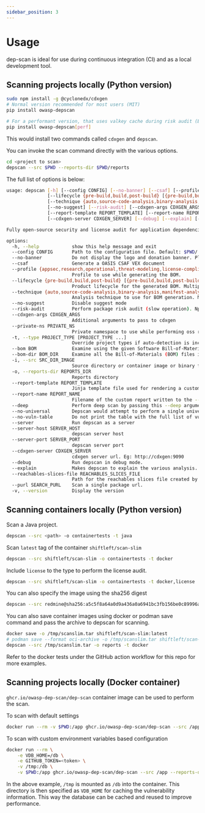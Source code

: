 ```yaml
---
sidebar_position: 3
---
```


# Usage

dep-scan is ideal for use during continuous integration (CI) and as a local development tool.

## Scanning projects locally (Python version)

```bash
sudo npm install -g @cyclonedx/cdxgen
# Normal version recommended for most users (MIT)
pip install owasp-depscan

# For a performant version, that uses valkey cache during risk audit (BSD-3-Clause)
pip install owasp-depscan[perf]
```

This would install two commands called `cdxgen` and `depscan`.

You can invoke the scan command directly with the various options.

```bash
cd <project to scan>
depscan --src $PWD --reports-dir $PWD/reports
```

The full list of options is below:

```bash
usage: depscan [-h] [--config CONFIG] [--no-banner] [--csaf] [--profile {appsec,research,operational,threat-modeling,license-compliance,generic,machine-learning,ml,deep-learning,ml-deep,ml-tiny}]
               [--lifecycle {pre-build,build,post-build} [{pre-build,build,post-build} ...]]
               [--technique {auto,source-code-analysis,binary-analysis,manifest-analysis,hash-comparison,instrumentation,filename} [{auto,source-code-analysis,binary-analysis,manifest-analysis,hash-comparison,instrumentation,filename} ...]]
               [--no-suggest] [--risk-audit] [--cdxgen-args CDXGEN_ARGS] [--private-ns PRIVATE_NS] [-t PROJECT_TYPE [PROJECT_TYPE ...]] [--bom BOM] [--bom-dir BOM_DIR] [-i SRC_DIR_IMAGE] [-o REPORTS_DIR]
               [--report-template REPORT_TEMPLATE] [--report-name REPORT_NAME] [--deep] [--no-universal] [--no-vuln-table] [--server] [--server-host SERVER_HOST] [--server-port SERVER_PORT]
               [--cdxgen-server CDXGEN_SERVER] [--debug] [--explain] [--reachables-slices-file REACHABLES_SLICES_FILE] [--purl SEARCH_PURL] [-v]

Fully open-source security and license audit for application dependencies and container images based on known vulnerabilities and advisories.

options:
  -h, --help            show this help message and exit
  --config CONFIG       Path to the configuration file. Default: $PWD/.config/depscan.toml
  --no-banner           Do not display the logo and donation banner. Please make a donation to OWASP before using this argument.
  --csaf                Generate a OASIS CSAF VEX document
  --profile {appsec,research,operational,threat-modeling,license-compliance,generic,machine-learning,ml,deep-learning,ml-deep,ml-tiny}
                        Profile to use while generating the BOM.
  --lifecycle {pre-build,build,post-build} [{pre-build,build,post-build} ...]
                        Product lifecycle for the generated BOM. Multiple values allowed.
  --technique {auto,source-code-analysis,binary-analysis,manifest-analysis,hash-comparison,instrumentation,filename} [{auto,source-code-analysis,binary-analysis,manifest-analysis,hash-comparison,instrumentation,filename} ...]
                        Analysis technique to use for BOM generation. Multiple values allowed.
  --no-suggest          Disable suggest mode
  --risk-audit          Perform package risk audit (slow operation). Npm only.
  --cdxgen-args CDXGEN_ARGS
                        Additional arguments to pass to cdxgen
  --private-ns PRIVATE_NS
                        Private namespace to use while performing oss risk audit. Private packages should not be available in public registries by default. Comma separated values accepted.
  -t, --type PROJECT_TYPE [PROJECT_TYPE ...]
                        Override project types if auto-detection is incorrect. Multiple values supported.
  --bom BOM             Examine using the given Software Bill-of-Materials (SBOM) file in CycloneDX format. Use cdxgen command to produce one.
  --bom-dir BOM_DIR     Examine all the Bill-of-Materials (BOM) files in the given directory.
  -i, --src SRC_DIR_IMAGE
                        Source directory or container image or binary file
  -o, --reports-dir REPORTS_DIR
                        Reports directory
  --report-template REPORT_TEMPLATE
                        Jinja template file used for rendering a custom report
  --report-name REPORT_NAME
                        Filename of the custom report written to the --reports-dir
  --deep                Perform deep scan by passing this --deep argument to cdxgen. Useful while scanning docker images and OS packages.
  --no-universal        Depscan would attempt to perform a single universal scan instead of individual scans per language type.
  --no-vuln-table       Do not print the table with the full list of vulnerabilities. This can help reduce console output.
  --server              Run depscan as a server
  --server-host SERVER_HOST
                        depscan server host
  --server-port SERVER_PORT
                        depscan server port
  --cdxgen-server CDXGEN_SERVER
                        cdxgen server url. Eg: http://cdxgen:9090
  --debug               Run depscan in debug mode.
  --explain             Makes depscan to explain the various analysis. Useful for creating detailed reports.
  --reachables-slices-file REACHABLES_SLICES_FILE
                        Path for the reachables slices file created by atom.
  --purl SEARCH_PURL    Scan a single package url.
  -v, --version         Display the version
```

## Scanning containers locally (Python version)

Scan a Java project.

```bash
depscan --src <path> -o containertests -t java
```

Scan `latest` tag of the container `shiftleft/scan-slim`

```bash
depscan --src shiftleft/scan-slim -o containertests -t docker
```

Include `license` to the type to perform the license audit.

```bash
depscan --src shiftleft/scan-slim -o containertests -t docker,license
```

You can also specify the image using the sha256 digest

```bash
depscan --src redmine@sha256:a5c5f8a64a0d9a436a0a6941bc3fb156be0c89996add834fe33b66ebeed2439e -o containertests -t docker
```

You can also save container images using docker or podman save command and pass the archive to depscan for scanning.

```bash
docker save -o /tmp/scanslim.tar shiftleft/scan-slim:latest
# podman save --format oci-archive -o /tmp/scanslim.tar shiftleft/scan-slim:latest
depscan --src /tmp/scanslim.tar -o reports -t docker
```

Refer to the docker tests under the GitHub action workflow for this repo for more examples.

## Scanning projects locally (Docker container)

`ghcr.io/owasp-dep-scan/dep-scan` container image can be used to perform the scan.

To scan with default settings

```bash
docker run --rm -v $PWD:/app ghcr.io/owasp-dep-scan/dep-scan --src /app --reports-dir /app/reports
```

To scan with custom environment variables based configuration

```bash
docker run --rm \
    -e VDB_HOME=/db \
    -e GITHUB_TOKEN=<token> \
    -v /tmp:/db \
    -v $PWD:/app ghcr.io/owasp-dep-scan/dep-scan --src /app --reports-dir /app/reports
```

In the above example, `/tmp` is mounted as `/db` into the container. This directory is then specified as `VDB_HOME` for caching the vulnerability information. This way the database can be cached and reused to improve performance.


